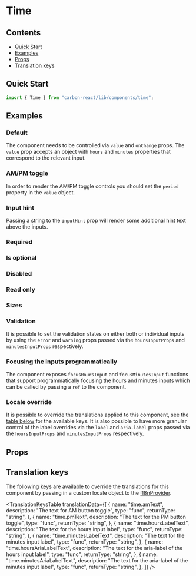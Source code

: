 


<Meta of={TimeStories} />

# Time

## Contents

- [Quick Start](#quick-start)
- [Examples](#examples)
- [Props](#props)
- [Translation keys](#translation-keys)

## Quick Start

```javascript
import { Time } from "carbon-react/lib/components/time";
```

## Examples

### Default

The component needs to be controlled via `value` and `onChange` props. The `value` prop accepts an object
with `hours` and `minutes` properties that correspond to the relevant input.

<Canvas of={TimeStories.Default} />

### AM/PM toggle

In order to render the AM/PM toggle controls you should set the `period` property in the `value` object.

<Canvas of={TimeStories.AmPmToggle} />

### Input hint

Passing a string to the `inputHint` prop will render some additional hint text above the inputs.

<Canvas of={TimeStories.InputHint} />

### Required

<Canvas of={TimeStories.Required} />

### Is optional

<Canvas of={TimeStories.IsOptional} />

### Disabled

<Canvas of={TimeStories.Disabled} />

### Read only

<Canvas of={TimeStories.ReadOnly} />

### Sizes

<Canvas of={TimeStories.Sizes} />

### Validation

It is possible to set the validation states on either both or individual inputs by using the `error`
and `warning` props passed via the `hoursInputProps` and `minutesInputProps` respectively.

<Canvas of={TimeStories.Validation} />

### Focusing the inputs programmatically

The component exposes `focusHoursInput` and `focusMinutesInput` functions that support programmatically
focusing the hours and minutes inputs which can be called by passing a `ref` to the component.

<Canvas of={TimeStories.FocusingInputs} />

### Locale override

It is possible to override the translations applied to this component, see the [table below](#translation-keys)
for the available keys. It is also possible to have more granular control of the label overrides via the
`label` and `aria-label` props passed via the `hoursInputProps` and `minutesInputProps` respectively.

<Canvas of={TimeStories.LocaleOverride} />

## Props

<ArgTypes of={TimeStories} />

## Translation keys

The following keys are available to override the translations for this component by passing in a custom locale object
to the [i18nProvider](../?path=/docs/documentation-i18n--docs).

<TranslationKeysTable
  translationData={[
    {
      name: "time.amText",
      description: "The text for AM button toggle",
      type: "func",
      returnType: "string",
    },
    {
      name: "time.pmText",
      description: "The text for the PM button toggle",
      type: "func",
      returnType: "string",
    },
    {
      name: "time.hoursLabelText",
      description: "The text for the hours input label",
      type: "func",
      returnType: "string",
    },
    {
      name: "time.minutesLabelText",
      description: "The text for the minutes input label",
      type: "func",
      returnType: "string",
    },
    {
      name: "time.hoursAriaLabelText",
      description: "The text for the aria-label of the hours input label",
      type: "func",
      returnType: "string",
    },
    {
      name: "time.minutesAriaLabelText",
      description: "The text for the aria-label of the minutes input label",
      type: "func",
      returnType: "string",
    },
  ]}
/>
